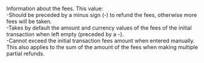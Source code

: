 
  

  
<ResponseField name="Fees" type="object"   
default="**Default value:** The amount and currency values of the fees of the initial transaction.">    
Information about the fees. This value:  
-Should be preceded by a minus sign (-) to refund the fees, otherwise more fees will be taken.  
-Takes by default the amount and currency values of the fees of the initial transaction when left empty (preceded by a -).  
-Cannot exceed the initial transaction fees amount when entered manually. This also applies to the sum of the amount of the fees when making multiple partial refunds.   

<Expandable title="properties">  
<Amount2Response />  
  
<Currency12Response />  
  

</Expandable> 
</ResponseField>